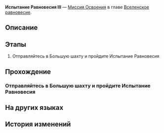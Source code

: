 {{Дополнить|Диалоги.}}
{{Миссия Инфобокс
|id              = 4020103
|Название        = 
|Изображение     = Миссия Освоения Испытание Равновесия III.png
|Тип             = Миссия Освоения
|События         = 
|Глава           = Вселенское равновесие
|Условия         = 
* Достигните [[Уровень Освоения|Уровня Освоения]] 40
* Завершена [[Миссия Освоения]] ''[[Долгое ожидание лезвия клинка]]''
|Персонажи       = Первопроходец
|СтартЛокация    = Большая шахта
|Мир             = Ярило-VI
|Локации         = Большая шахта
|Предыдущая      = Долгое ожидание лезвия клинка
|Следующая       = 
|Награды         = Звёздный пропуск*3; Путеводитель путешественника*12; Очищенный эфир*10; Кредиты*50 000
}}
'''Испытание Равновесия III''' — [[Миссия Освоения]] в главе [[Вселенское равновесие]].

==Описание==
{{Описание|Вы завершили третье испытание Равновесия, укрепив равновесие между собой и вселенной.}}

==Этапы==
# Отправляйтесь в Большую шахту и пройдите Испытание Равновесия

==Прохождение==
{{Дополнить}}

===Отправляйтесь в Большую шахту и пройдите Испытание Равновесия===
{{Описание миссии|локация=Большая шахта|Арбитр снова здесь. Вы уже хорошо осведомлены о содержании, формате, плюсах и минусах, не так ли? Тогда идите. Ради Равновесия...}}
{{Диалог Начало}}
{{Диалог Конец}}

==На других языках==
{{На других языках
|en   = Trial of Equilibrium: Part Three
|zhs  = 「均衡」的试炼•叁
|zht  = 「均衡」的試煉•參
|ja   = 「均衡」の試練・参
|ko   = 「균형」의 시련•3
|es   = Prueba del Equilibrio (III)
|fr   = Épreuve de l'Équilibre &mdash; Troisième&nbsp;partie
|ru   = Испытание Равновесия III
|th   = บททดสอบแห่งความสมดุล - 3
|vi   = Rèn Luyện Cân Bằng-3
|de   = Prüfung der Balance&nbsp;– Drei
|id   = Ujian "Equilibrium" (III)
|pt   = Prova do Equilíbrio: Parte Três
}}

==История изменений==
{{История изменений|2.7}}

